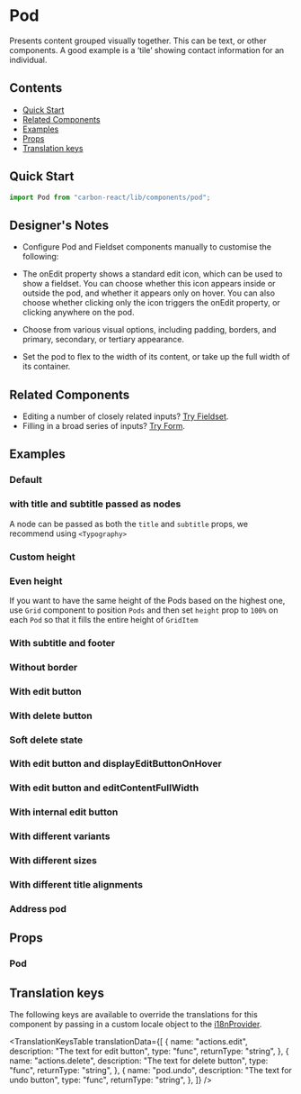 

<Meta title="Pod" of={PodStories} />

# Pod

Presents content grouped visually together. This can be text, or other components. A good example is a ‘tile’ showing contact information for an individual.

## Contents

- [Quick Start](#quick-start)
- [Related Components](#related-components)
- [Examples](#examples)
- [Props](#props)
- [Translation keys](#translation-keys)

## Quick Start

```javascript
import Pod from "carbon-react/lib/components/pod";
```

## Designer's Notes

- Configure Pod and Fieldset components manually to customise the following:

- The onEdit property shows a standard edit icon, which can be used to show a fieldset. You can choose whether this icon appears inside or outside the pod, and whether it appears only on hover. You can also choose whether clicking only the icon triggers the onEdit property, or clicking anywhere on the pod.

- Choose from various visual options, including padding, borders, and primary, secondary, or tertiary appearance.

- Set the pod to flex to the width of its content, or take up the full width of its container.

## Related Components

- Editing a number of closely related inputs? [Try Fieldset](../?path=/docs/fieldset--docs).
- Filling in a broad series of inputs? [Try Form](../?path=/docs/form--docs).

## Examples

### Default

<Canvas of={PodStories.Default} />

### with title and subtitle passed as nodes

A node can be passed as both the `title` and `subtitle` props, we recommend using `<Typography>`

<Canvas of={PodStories.WithTitleAndSubtitleNode} />

### Custom height

<Canvas of={PodStories.WithCustomHeight} />

### Even height

If you want to have the same height of the Pods based on the highest one, use `Grid` component to position `Pods`
and then set `height` prop to `100%` on each `Pod` so that it fills the entire height of `GridItem`

<Canvas of={PodStories.EvenHeightMultiplePods} />

### With subtitle and footer

<Canvas of={PodStories.WithSubtitleAndFooter} />

### Without border

<Canvas of={PodStories.WithoutBorder} />

### With edit button

<Canvas of={PodStories.WithEditButton} />

### With delete button

<Canvas of={PodStories.WithDeleteButton} />

### Soft delete state

<Canvas of={PodStories.SoftDeleteState} />

### With edit button and displayEditButtonOnHover

<Canvas of={PodStories.WithDisplayEditButtonOnHover} />

### With edit button and editContentFullWidth

<Canvas of={PodStories.WithEditContentFullWidth} />

### With internal edit button

<Canvas of={PodStories.WithInternalEditButton} />

### With different variants

<Canvas of={PodStories.WithDifferentVariants} />

### With different sizes

<Canvas of={PodStories.WithDifferentSizes} />

### With different title alignments

<Canvas of={PodStories.WithDifferentTitleAlignments} />

### Address pod

<Canvas of={PodStories.AddressExample} />

## Props

### Pod

<ArgTypes of={PodStories} />

## Translation keys

The following keys are available to override the translations for this component by passing in a custom locale object to the
[i18nProvider](../?path=/docs/documentation-i18n--docs).

<TranslationKeysTable
  translationData={[
    {
      name: "actions.edit",
      description: "The text for edit button",
      type: "func",
      returnType: "string",
    },
    {
      name: "actions.delete",
      description: "The text for delete button",
      type: "func",
      returnType: "string",
    },
    {
      name: "pod.undo",
      description: "The text for undo button",
      type: "func",
      returnType: "string",
    },
  ]}
/>
